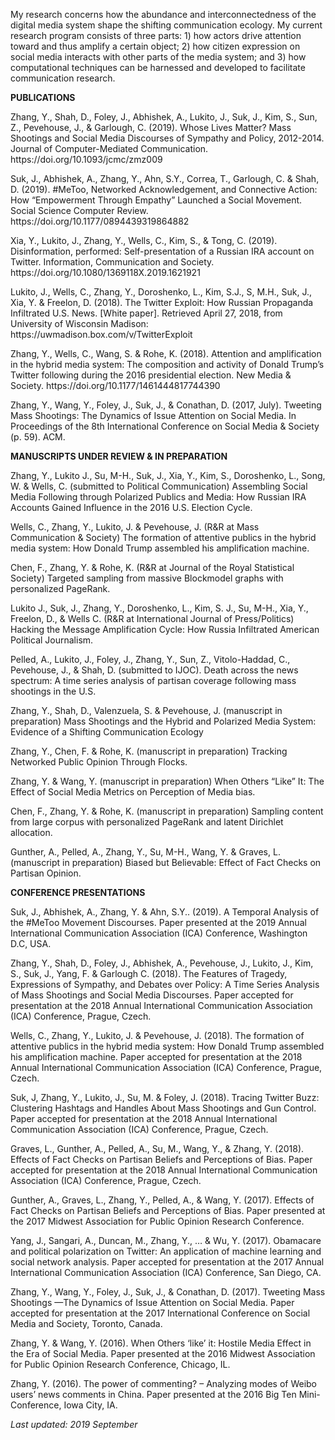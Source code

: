 <link rel="stylesheet" href="styles.css" type="text/css">

My research concerns how the abundance and interconnectedness of the digital media system shape the shifting communication ecology. My current research program consists of three parts: 1) how actors drive attention toward and thus amplify a certain object; 2) how citizen expression on social media interacts with other parts of the media system; and 3) how computational techniques can be harnessed and developed to facilitate communication research. 

**PUBLICATIONS**

Zhang, Y., Shah, D., Foley, J., Abhishek, A., Lukito, J., Suk, J., Kim, S., Sun, Z., Pevehouse, J., & Garlough, C. (2019). Whose Lives Matter? Mass Shootings and Social Media Discourses of Sympathy and Policy, 2012-2014. Journal of Computer-Mediated Communication. https://doi.org/10.1093/jcmc/zmz009 

Suk, J., Abhishek, A., Zhang, Y., Ahn, S.Y., Correa, T., Garlough, C. & Shah, D. (2019). #MeToo, Networked Acknowledgement, and Connective Action: How “Empowerment Through Empathy” Launched a Social Movement. Social Science Computer Review. https://doi.org/10.1177/0894439319864882 

Xia, Y., Lukito, J., Zhang, Y., Wells, C., Kim, S., & Tong, C. (2019). Disinformation, performed: Self-presentation of a Russian IRA account on Twitter. Information, Communication and Society. https://doi.org/10.1080/1369118X.2019.1621921 

Lukito, J., Wells, C., Zhang, Y., Doroshenko, L., Kim, S.J., S, M.H., Suk, J., Xia, Y. & Freelon, D. (2018). The Twitter Exploit: How Russian Propaganda Infiltrated U.S. News. [White paper]. Retrieved April 27, 2018, from University of Wisconsin Madison: https://uwmadison.box.com/v/TwitterExploit

Zhang, Y., Wells, C., Wang, S. & Rohe, K. (2018). Attention and amplification in the hybrid media system: The composition and activity of Donald Trump’s Twitter following during the 2016 presidential election. New Media & Society. https://doi.org/10.1177/1461444817744390

Zhang, Y., Wang, Y., Foley, J., Suk, J., & Conathan, D. (2017, July). Tweeting Mass Shootings: The Dynamics of Issue Attention on Social Media. In Proceedings of the 8th International Conference on Social Media & Society (p. 59). ACM.

**MANUSCRIPTS UNDER REVIEW & IN PREPARATION**

Zhang, Y., Lukito J., Su, M-H., Suk, J., Xia, Y., Kim, S., Doroshenko, L., Song, W. & Wells, C. (submitted to Political Communication) Assembling Social Media Following through Polarized Publics and Media: How Russian IRA Accounts Gained Influence in the 2016 U.S. Election Cycle.

Wells, C., Zhang, Y., Lukito, J. & Pevehouse, J. (R&R at Mass Communication & Society) The formation of attentive publics in the hybrid media system: How Donald Trump assembled his amplification machine.

Chen, F., Zhang, Y. & Rohe, K. (R&R at Journal of the Royal Statistical Society) Targeted sampling from massive Blockmodel graphs with personalized PageRank.

Lukito J., Suk, J., Zhang, Y., Doroshenko, L., Kim, S. J., Su, M-H., Xia, Y., Freelon, D., & Wells C. (R&R at International Journal of Press/Politics) Hacking the Message Amplification Cycle: How Russia Infiltrated American Political Journalism.

Pelled, A., Lukito, J., Foley, J., Zhang, Y., Sun, Z., Vitolo-Haddad, C., Pevehouse, J., & Shah, D. (submitted to IJOC). Death across the news spectrum: A time series analysis of partisan coverage following mass shootings in the U.S. 

Zhang, Y., Shah, D., Valenzuela, S. &  Pevehouse, J. (manuscript in preparation) Mass Shootings and the Hybrid and Polarized Media System: Evidence of a Shifting Communication Ecology

Zhang, Y., Chen, F. & Rohe, K. (manuscript in preparation) Tracking Networked Public Opinion Through Flocks.

Zhang, Y. & Wang, Y. (manuscript in preparation) When Others “Like” It: The Effect of Social Media Metrics on Perception of Media bias.

Chen, F., Zhang, Y. & Rohe, K. (manuscript in preparation) Sampling content from large corpus with personalized PageRank and latent Dirichlet allocation.

Gunther, A., Pelled, A., Zhang, Y., Su, M-H., Wang, Y. & Graves, L. (manuscript in preparation) Biased but Believable: Effect of Fact Checks on Partisan Opinion.


**CONFERENCE PRESENTATIONS**

Suk, J., Abhishek, A., Zhang, Y. & Ahn, S.Y.. (2019). A Temporal Analysis of the #MeToo Movement Discourses. Paper presented at the 2019 Annual International Communication Association (ICA) Conference, Washington D.C, USA.


Zhang, Y., Shah, D., Foley, J., Abhishek, A., Pevehouse, J., Lukito, J., Kim, S., Suk, J., Yang, F. & Garlough C. (2018). The Features of Tragedy, Expressions of Sympathy, and Debates over Policy: A Time Series Analysis of Mass Shootings and Social Media Discourses. Paper accepted for presentation at the 2018 Annual International Communication Association (ICA) Conference, Prague, Czech.

Wells, C., Zhang, Y., Lukito, J. & Pevehouse, J. (2018). The formation of attentive publics in the hybrid media system: How Donald Trump assembled his amplification machine. Paper accepted for presentation at the 2018 Annual International Communication Association (ICA) Conference, Prague, Czech.

Suk, J, Zhang, Y., Lukito, J., Su, M. & Foley, J. (2018). Tracing Twitter Buzz: Clustering Hashtags and Handles About Mass Shootings and Gun Control. Paper accepted for presentation at the 2018 Annual International Communication Association (ICA) Conference, Prague, Czech.

Graves, L., Gunther, A., Pelled, A., Su, M., Wang, Y., & Zhang, Y. (2018). Effects of Fact Checks on Partisan Beliefs and Perceptions of Bias. Paper accepted for presentation at the 2018 Annual International Communication Association (ICA) Conference, Prague, Czech.

Gunther, A., Graves, L., Zhang, Y., Pelled, A., & Wang, Y. (2017). Effects of Fact Checks on Partisan Beliefs and Perceptions of Bias. Paper presented at the 2017 Midwest Association for Public Opinion Research Conference.

Yang, J., Sangari, A., Duncan, M., Zhang, Y., ... & Wu, Y. (2017). Obamacare and political polarization on Twitter: An application of machine learning and social network analysis. Paper accepted for presentation at the 2017 Annual International Communication Association (ICA) Conference, San Diego, CA.

Zhang, Y., Wang, Y., Foley, J., Suk, J., & Conathan, D. (2017). Tweeting Mass Shootings —The Dynamics of Issue Attention on Social Media. Paper accepted for presentation at the 2017 International Conference on Social Media and Society, Toronto, Canada.

Zhang, Y. & Wang, Y. (2016). When Others ‘like’ it: Hostile Media Effect in the Era of Social Media. Paper presented at the 2016 Midwest Association for Public Opinion Research Conference, Chicago, IL.

Zhang, Y. (2016). The power of commenting? – Analyzing modes of Weibo users’ news comments in China. Paper presented at the 2016 Big Ten Mini-Conference, Iowa City, IA.

*Last updated: 2019 September*